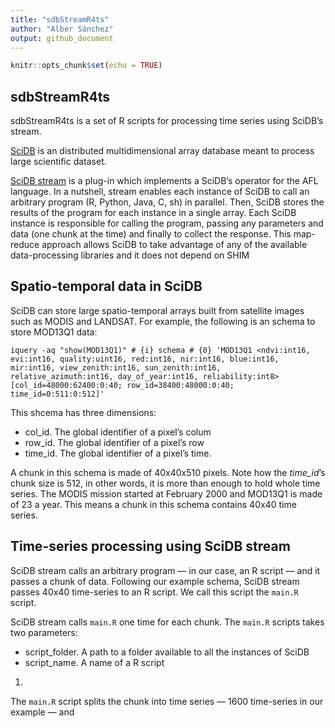 ```yaml
---
title: "sdbStreamR4ts"
author: "Alber Sánchez"
output: github_document
---
```


```r
knitr::opts_chunk$set(echo = TRUE)
```

## sdbStreamR4ts

sdbStreamR4ts is a set of R scripts for processing time series using SciDB's stream.

[SciDB](https://en.wikipedia.org/wiki/SciDB) is an distributed multidimensional array database meant to process large scientific dataset. 

[SciDB stream](https://github.com/Paradigm4/stream/) is a plug-in which implements a SciDB's operator for the AFL language. In a nutshell, stream enables each instance of SciDB to call an arbitrary program (R, Python, Java, C, sh) in parallel. Then, SciDB stores the results of the program for each instance in a single array. Each SciDB instance is responsible for calling the program,
passing any parameters and data (one chunk at the time) and finally to collect the response. This map-reduce approach allows SciDB to take advantage of any of the available data-processing libraries and it does not depend on SHIM

## Spatio-temporal data in SciDB

SciDB can store large spatio-temporal arrays built from satellite images such as MODIS and LANDSAT. For example, the following is an schema to store MOD13Q1 data:

`
iquery -aq "show(MOD13Q1)"
# {i} schema
# {0} 'MOD13Q1 <ndvi:int16, evi:int16, quality:uint16, red:int16, nir:int16, blue:int16, mir:int16, view_zenith:int16, sun_zenith:int16, relative_azimuth:int16, day_of_year:int16, reliability:int8> [col_id=48000:62400:0:40; row_id=38400:48000:0:40; time_id=0:511:0:512]'
`

This shcema has three dimensions:

* col_id. The global identifier of a pixel's colum
* row_id. The global identifier of a pixel's row
* time_id. The global identifier of a pixel's time. 

A chunk in this schema is made of 40x40x510 pixels. Note how the *time_id*'s chunk size is 512, in other words, it is more than enough to hold whole time series. The MODIS mission started at February 2000 and MOD13Q1 is made of 23 a year. This means a chunk in this schema contains 40x40 time series.

## Time-series processing using SciDB stream

SciDB stream calls an arbitrary program --- in our case, an R script --- and it passes a chunk of data. Following our example schema, SciDB stream passes 40x40 time-series to an R script. We call this script the `main.R` script.

SciDB stream calls `main.R` one time for each chunk. The `main.R` scripts takes two parameters:

* script_folder. A path to a folder available to all the instances of SciDB
* script_name. A name of a R script

1. 


The `main.R` script splits the chunk into time series --- 1600 time-series in our example --- and 

